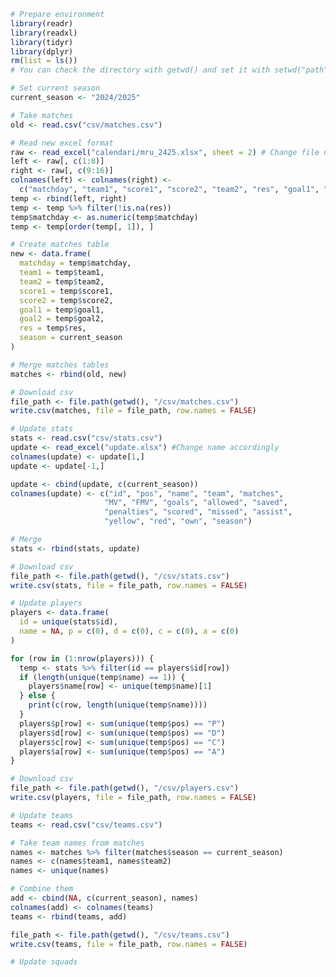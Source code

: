 
```r
# Prepare environment
library(readr)
library(readxl)
library(tidyr)
library(dplyr)
rm(list = ls())
# You can check the directory with getwd() and set it with setwd("path")
```

```r
# Set current season
current_season <- "2024/2025"
```

```r
# Take matches
old <- read.csv("csv/matches.csv")

# Read new excel format
raw <- read_excel("calendari/mru_2425.xlsx", sheet = 2) # Change file name accordingly
left <- raw[, c(1:8)]
right <- raw[, c(9:16)]
colnames(left) <- colnames(right) <-
  c("matchday", "team1", "score1", "score2", "team2", "res", "goal1", "goal2")
temp <- rbind(left, right)
temp <- temp %>% filter(!is.na(res))
temp$matchday <- as.numeric(temp$matchday)
temp <- temp[order(temp[, 1]), ]

# Create matches table
new <- data.frame(
  matchday = temp$matchday,
  team1 = temp$team1,
  team2 = temp$team2,
  score1 = temp$score1,
  score2 = temp$score2,
  goal1 = temp$goal1,
  goal2 = temp$goal2,
  res = temp$res,
  season = current_season
)

# Merge matches tables
matches <- rbind(old, new)

# Download csv
file_path <- file.path(getwd(), "/csv/matches.csv")
write.csv(matches, file = file_path, row.names = FALSE)
```


```r
# Update stats
stats <- read.csv("csv/stats.csv")
update <- read_excel("update.xlsx") #Change name accordingly
colnames(update) <- update[1,]
update <- update[-1,]

update <- cbind(update, c(current_season))
colnames(update) <- c("id", "pos", "name", "team", "matches",
                     "MV", "FMV", "goals", "allowed", "saved",
                     "penalties", "scored", "missed", "assist",
                     "yellow", "red", "own", "season")

# Merge
stats <- rbind(stats, update)

# Download csv
file_path <- file.path(getwd(), "/csv/stats.csv")
write.csv(stats, file = file_path, row.names = FALSE)
```

```r
# Update players
players <- data.frame(
  id = unique(stats$id),
  name = NA, p = c(0), d = c(0), c = c(0), a = c(0)
)

for (row in (1:nrow(players))) {
  temp <- stats %>% filter(id == players$id[row])
  if (length(unique(temp$name) == 1)) {
    players$name[row] <- unique(temp$name)[1]
  } else {
    print(c(row, length(unique(temp$name))))
  }
  players$p[row] <- sum(unique(temp$pos) == "P")
  players$d[row] <- sum(unique(temp$pos) == "D")
  players$c[row] <- sum(unique(temp$pos) == "C")
  players$a[row] <- sum(unique(temp$pos) == "A")
}

# Download csv
file_path <- file.path(getwd(), "/csv/players.csv")
write.csv(players, file = file_path, row.names = FALSE)
```

```r
# Update teams
teams <- read.csv("csv/teams.csv")

# Take team names from matches
names <- matches %>% filter(matches$season == current_season)
names <- c(names$team1, names$team2)
names <- unique(names)

# Combine them
add <- cbind(NA, c(current_season), names)
colnames(add) <- colnames(teams)
teams <- rbind(teams, add)

file_path <- file.path(getwd(), "/csv/teams.csv")
write.csv(teams, file = file_path, row.names = FALSE)
```

```r
# Update squads
```